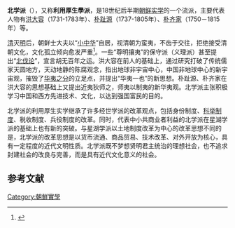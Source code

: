 '''北学派'''（{{Kor|k=북학|hanja=北學}}），又称'''利用厚生學派'''，是18世纪后半期[[朝鲜实学|朝鲜实学]]的一个流派，主要代表人物有[[洪大容|洪大容]]（1731-1783年）、[[朴趾源|朴趾源]]（1737-1805年）、[[朴齐家|朴齐家]]（1750－1815年）等。{{r|李英顺|通史|page1=38-39|page2=1242}}

[[清|清]]灭[[明朝|明]]后，朝鲜士大夫以“[[小中华|小中华]]”自居，视清朝为蛮夷，不齿于交往，拒绝接受清朝文化，文化孤立倾向愈发严重<ref>{{Cite book|title=韩国的故事|last=（日）水野俊平|first=|publisher=北京：中国友谊出版公司|year=2016.05|isbn=978-7-5057-3641-2|location=|pages=113-114}}</ref>。一些“尊明攘夷”的保守派（义理派）甚至提出“[[朝鮮孝宗北伐計劃|北伐论]]”，宣言胡无百年之运{{r|李英顺|page=64}}。洪大容在前人的基础上，通过研究打破了传统儒家天圆地方，天动地静的陈腐观念，指出地球非宇宙中心，中国非地球中心的新宇宙观，摧毁了[[中華思想|华夷之分]]的立足点，并提出“华夷一也”的新思想。朴趾源、朴齐家在洪大容的思想基础上又提出近夷狄师之，师夷以制夷的新华夷观。北学派主张积极学习中国和西方先进技术、文化，以达到强国富民的目的。{{r|李英顺|通史|page1=295-296|page2=1242}}

北学派的利用厚生实学继承了许多经世学派的改革观点，包括身份制度、[[科举制度|科举制度]]、税收制度、兵役制度的改革。同时，代表中小共商业者利益的北学派在星湖学派的基础上也有新的突破。与星湖学派以土地制度改革为中心的改革思想不同的是，北学派的改革思想是以货币流通、商品贸易、技术改革、对外开放为核心，具有一定程度的近代文明性质{{r|李英顺|page=261}}。北学派既不梦想贤明君主统治的理想社会，也不追求封建社会的改良与完善，而是具有近代文化意义的社会{{r|李英顺|page=297}}。

== 参考文献 ==
{{Reflist
|refs =
<ref name="李英顺">{{cite book |author = 李英顺 |title=《朝鲜北学派实学研究》 |year=2011年12月 |publisher=中国社会科学出版社 |location=北京 |ISBN = 978-7-5161-0362-3 }}</ref>
<ref name="通史">{{cite book |authors = 李岩是、徐建顺、池水涌、俞成云  |title=《朝鲜文学通史》|year=2010年9月 |publisher=社会科学文献出版社 |location=北京 |ISBN = 978-7-5097-1511-6}}</ref>
}}

[[Category:朝鮮實學|Category:朝鮮實學]]